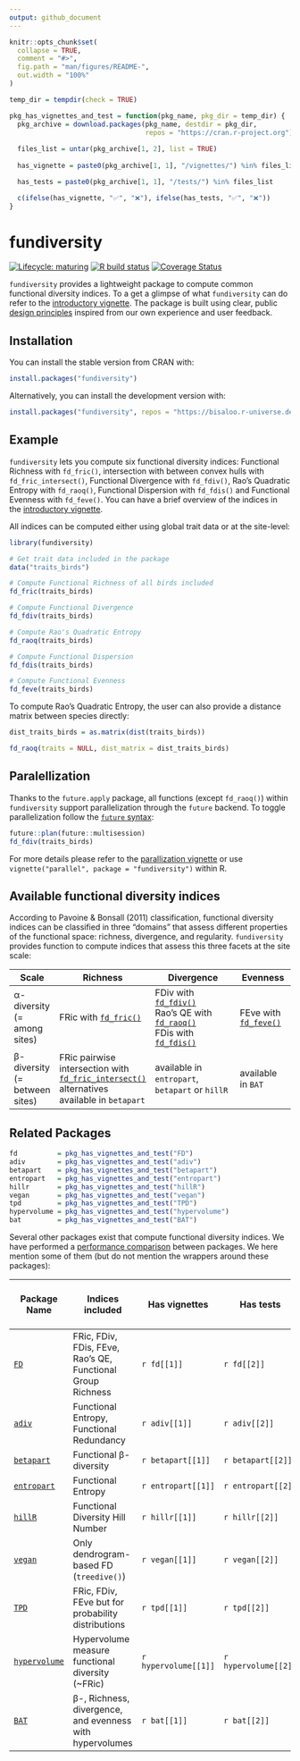 ```yaml
---
output: github_document
---
```


<!-- README.md is generated from README.Rmd. Please edit that file -->

```r
knitr::opts_chunk$set(
  collapse = TRUE,
  comment = "#>",
  fig.path = "man/figures/README-",
  out.width = "100%"
)

temp_dir = tempdir(check = TRUE)

pkg_has_vignettes_and_test = function(pkg_name, pkg_dir = temp_dir) {
  pkg_archive = download.packages(pkg_name, destdir = pkg_dir,
                                  repos = "https://cran.r-project.org")
  
  files_list = untar(pkg_archive[1, 2], list = TRUE)
  
  has_vignette = paste0(pkg_archive[1, 1], "/vignettes/") %in% files_list

  has_tests = paste0(pkg_archive[1, 1], "/tests/") %in% files_list

  c(ifelse(has_vignette, "✅", "❌"), ifelse(has_tests, "✅", "❌"))
}
```

# fundiversity

<!-- badges: start -->
[![Lifecycle: maturing](https://img.shields.io/badge/lifecycle-maturing-blue.svg)](https://lifecycle.r-lib.org/articles/stages.html#maturing)
[![R build status](https://github.com/Bisaloo/fundiversity/workflows/R-CMD-check/badge.svg)](https://github.com/Bisaloo/fundiversity/actions)
[![Coverage Status](https://codecov.io/gh/Bisaloo/fundiversity/branch/master/graph/badge.svg?token=HR4YH118VT)](https://codecov.io/gh/Bisaloo/fundiversity)
<!-- badges: end -->

`fundiversity` provides a lightweight package to compute common functional
diversity indices. To a get a glimpse of what `fundiversity` can do refer to the
[introductory vignette](https://bisaloo.github.io/fundiversity/articles/fundiversity.html).
The package is built using clear, public 
[design principles](https://bisaloo.github.io/fundiversity/articles/design-principles.html)
inspired from our own experience and user feedback.

## Installation

You can install the stable version from CRAN with:

```r
install.packages("fundiversity")
```

Alternatively, you can install the development version with:

```r
install.packages("fundiversity", repos = "https://bisaloo.r-universe.dev")
```

## Example

`fundiversity` lets you compute six functional diversity indices: Functional Richness with `fd_fric()`, intersection with between convex hulls with `fd_fric_intersect()`, Functional Divergence with
`fd_fdiv()`, Rao's Quadratic Entropy with `fd_raoq()`, Functional Dispersion with `fd_fdis()` and Functional Evenness with `fd_feve()`. You can have a brief overview of the indices in the [introductory vignette](https://bisaloo.github.io/fundiversity/articles/fundiversity.html).

All indices can be computed either using global trait data or at the site-level:

```r
library(fundiversity)

# Get trait data included in the package
data("traits_birds")

# Compute Functional Richness of all birds included
fd_fric(traits_birds)

# Compute Functional Divergence
fd_fdiv(traits_birds)

# Compute Rao's Quadratic Entropy
fd_raoq(traits_birds)

# Compute Functional Dispersion
fd_fdis(traits_birds)

# Compute Functional Evenness
fd_feve(traits_birds)
```

To compute Rao's Quadratic Entropy, the user can also provide a distance matrix between species directly:

```r
dist_traits_birds = as.matrix(dist(traits_birds))

fd_raoq(traits = NULL, dist_matrix = dist_traits_birds)
```

## Paralellization

Thanks to the `future.apply` package, all functions (except `fd_raoq()`) within `fundiversity` support parallelization through the `future` backend. To toggle parallelization follow the [`future` syntax](https://cran.r-project.org/web/packages/future/vignettes/future-1-overview.html):

```r
future::plan(future::multisession)
fd_fdiv(traits_birds)
```

For more details please refer to the [parallization vignette](https://bisaloo.github.io/fundiversity/articles/parallel.html) or use `vignette("parallel", package = "fundiversity")` within R.

## Available functional diversity indices

According to Pavoine & Bonsall (2011) classification, functional diversity indices can be classified in three "domains" that assess different properties of the functional space: richness, divergence, and regularity.
`fundiversity` provides function to compute indices that assess this three facets at the site scale:

|               Scale                |                                      Richness                                            |                   Divergence                                                                                                                                                           |        Evenness                                                                        |
|------------------------------------|------------------------------------------------------------------------------------------|----------------------------------------------------------------------------------------------------------------------------------------------------------------------------------------|----------------------------------------------------------------------------------------|
| α-diversity<br />(= among sites)   | FRic with [`fd_fric()`](https://bisaloo.github.io/fundiversity/reference/fd_fric.html)   | FDiv with [`fd_fdiv()`](https://bisaloo.github.io/fundiversity/reference/fd_fdiv.html)<br />Rao's QE with [`fd_raoq()`](https://bisaloo.github.io/fundiversity/reference/fd_raoq.html)<br />FDis with [`fd_fdis()`](https://bisaloo.github.io/fundiversity/reference/fd_fdis.html) | FEve with [`fd_feve()`](https://bisaloo.github.io/fundiversity/reference/fd_feve.html) |
| β-diversity<br />(= between sites) | FRic pairwise intersection with [`fd_fric_intersect()`](https://bisaloo.github.io/fundiversity/reference/fd_fric_intersect.html)<br />alternatives available in `betapart` | available in `entropart`, `betapart` or `hillR`                                                               | available in `BAT`    |
 
## Related Packages

```r
fd          = pkg_has_vignettes_and_test("FD")
adiv        = pkg_has_vignettes_and_test("adiv")
betapart    = pkg_has_vignettes_and_test("betapart")
entropart   = pkg_has_vignettes_and_test("entropart")
hillr       = pkg_has_vignettes_and_test("hillR")
vegan       = pkg_has_vignettes_and_test("vegan")
tpd         = pkg_has_vignettes_and_test("TPD")
hypervolume = pkg_has_vignettes_and_test("hypervolume")
bat         = pkg_has_vignettes_and_test("BAT")
```

Several other packages exist that compute functional diversity indices. We have performed a [performance comparison](https://bisaloo.github.io/fundiversity/articles/performance.html) between packages. We here mention some of them (but do not mention the wrappers around these packages): 

| Package Name                                          |                     Indices included                        |    Has vignettes   |      Has tests     | On GitHub | On CRAN (last updated)                                    |
|-------------------------------------------------------|-------------------------------------------------------------|--------------------|--------------------|-----------|-----------------------------------------------------------|
| [`FD`](https://github.com/cran/FD)                    | FRic, FDiv, FDis, FEve, Rao's QE, Functional Group Richness |`r fd[[1]]`         |`r fd[[2]]`         | :x:       | ![](https://www.r-pkg.org/badges/last-release/FD)         |
| [`adiv`](https://github.com/cran/adiv)                | Functional Entropy, Functional Redundancy                   |`r adiv[[1]]`       |`r adiv[[2]]`       | :x:       | ![](https://www.r-pkg.org/badges/last-release/adiv)       |
| [`betapart`](https://github.com/cran/betapart)        | Functional β-diversity                                      |`r betapart[[1]]`   |`r betapart[[2]]`   | :x:       | ![](https://www.r-pkg.org/badges/last-release/betapart)   |
| [`entropart`](https://github.com/EricMarcon/entropart)| Functional Entropy                                          |`r entropart[[1]]`  |`r entropart[[2]]`  | ✅        | ![](https://www.r-pkg.org/badges/last-release/entropart)  |  
| [`hillR`](https://github.com/daijiang/hillR)          | Functional Diversity Hill Number                            |`r hillr[[1]]`      |`r hillr[[2]]`      | ✅        | ![](https://www.r-pkg.org/badges/last-release/hillR)      |    
| [`vegan`](https://github.com/vegandevs/vegan)         | Only dendrogram-based FD (`treedive()`)                     |`r vegan[[1]]`      |`r vegan[[2]]`      | ✅        | ![](https://www.r-pkg.org/badges/last-release/vegan)      |                 
| [`TPD`](https://github.com/cran/TPD)                  | FRic, FDiv, FEve but for probability distributions          |`r tpd[[1]]`        |`r tpd[[2]]`        | :x:       | ![](https://www.r-pkg.org/badges/last-release/TPD)        |
| [`hypervolume`](https://github.com/cran/hypervolume)  | Hypervolume measure functional diversity (~FRic)            |`r hypervolume[[1]]`|`r hypervolume[[2]]`| ✅        | ![](https://www.r-pkg.org/badges/last-release/hypervolume)|
| [`BAT`](https://github.com/cardosopmb/BAT)            | β-, Richness, divergence, and evenness with hypervolumes    |`r bat[[1]]`        |`r bat[[2]]`        | ✅        | ![](https://www.r-pkg.org/badges/last-release/BAT)        |  
